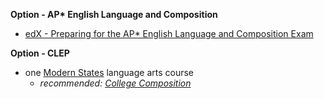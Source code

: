 ---
---


<CourseCard title="Freshman Composition">

**Option - AP\* English Language and Composition**

- [edX - Preparing for the AP\* English Language and Composition Exam](https://www.edx.org/course/preparing-for-the-ap-english-language-and-composit)

**Option - CLEP**

- one [Modern States](https://modernstates.org/course/?subject=composition-and-literature&accreditation=clep) language arts course
  - _recommended: [College Composition](https://modernstates.org/course/college-composition/)_

</CourseCard>
